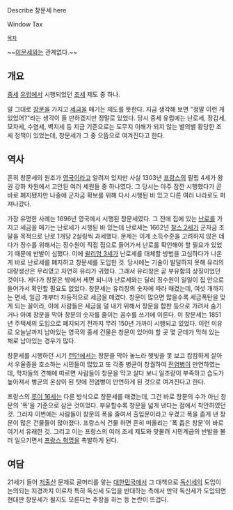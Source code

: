 Describe 창문세 here

Window Tax

 [[목차]]

~~[[이문세]]와는 관계없다.~~

== 개요 ==
[[중세]] [[유럽]]에서 시행되었던 [[조세]] 제도 중 하나.

말 그대로 [[창문]]을 가지고 [[세금]]을 매기는 제도를 뜻한다. 지금 생각해 보면 "정말 이런 게 있었어?"라는 생각이 들 만하겠지만 정말로 있었다. 당시 중세 유럽에는 난로세, 장갑세, 모자세, 수염세, 벽지세 등 지금 기준으로는 도무지 이해가 되지 않는 별의별 황당한 조세 정책이 있었는데, 창문세가 그 중 으뜸으로 여겨진다고 한다.

== 역사 ==
흔히 창문세의 원조가 [[영국]]이라고 알려져 있지만 사실 1303년 [[프랑스]]의 필립 4세가 왕권 강화 차원에서 고안된 여러 세원들 중 하나였다. 그 당시는 아주 잠깐 시행했다가 곧바로 폐지됐지만 나중에 군자금 확보를 위해 다시 시행된 바 있고 다른 여러 나라로도 퍼져나갔다.

가장 유명한 사례는 1696년 영국에서 시행된 창문세였다. 그 전에 집에 있는 [[난로]]를 가지고 세금을 매기는 난로세가 시행된 바 있는데 난로세는 1662년 [[찰스 2세]]가 군자금 조달을 목적으로 난로 1개당 2실링씩 과세했다. 문제는 이게 소득수준을 고려하지 않은 데다가 징수를 위해서는 징수원이 직접 집으로 들어가서 난로를 확인해야 할 필요가 있었기 때문에 반발이 심했다. 이에 [[윌리엄 3세]]가 난로세를 대체할 방법을 고심하다가 나온 게 바로 난로세를 폐지하고 창문세를 도입한 것. 당시에는 기술이 발달하지 못해 유리의 대량생산은 무리였고 자연히 유리가 귀했다. 그래서 유리창은 곧 부유함의 상징이었던 것이다. 게다가 창문은 밖에서 세면 되니까 난로세와는 달리 징수원이 일일이 집 안으로 들어가서 확인할 필요도 없었다. 창문세는 유리창의 숫자에 따라 매겼는데, 여섯 개까지는 면세, 일곱 개부터 차등적으로 세금을 매겼다. 창문이 많으면 많을수록 세금폭탄을 맞게 되는 꼴이라, 이에 사람들은 세금을 덜 내기 위해서 창문을 합판 등으로 가려서 숨기거나 아예 창문을 막아 창문의 숫자를 줄이는 꼼수를 쓰기에 이른다. 이 창문세는 1851년 주택세의 도입으로 폐지되기 전까지 무려 150년 가까이 시행되고 있었다. 이런 이유로 오늘날까지 남아있는 영국의 중세 건물은 창문이 있어야 할 곳 몇 군데가 막혀 있는 채로 남아있는 경우가 많다.

창문세를 시행하던 시기 [[런던]]에서는 창문을 막아 놓느라 햇빛을 못 보고 캄캄하게 살아서 우울증을 호소하는 시민들이 많았고 또 각종 병균이 창궐하여 [[전염병]]이 만연하였는데, 학자들의 견해에 따르면 사람들이 창문을 막고 살다 보니 일조량이 부족하고 습도가 높아져서 병균의 온상이 된 탓에 전염병이 만연하게 된 것으로 여겨진다고 한다.

프랑스의 [[루이 16세]]는 다른 방식으로 창문세를 매겼는데, 그건 바로 창문의 수가 아닌 창문의 '폭'을 기준으로 삼은 것이었다. 부유할수록 창문을 넓게 낸다는 점에서 착안하였던 것. 그러자 이번에는 사람들이 창문의 폭을 줄여서 출입문이라고 우겼고 폭을 좁게 낸 창문이 많은 건물들이 많아졌다. 프랑스식 건물 하면 흔히 떠올리는 '폭 좁은 창문'이 바로 여기서 유래한 것. 그리고 이는 프랑스의 여러 조세 제도와 맞물려 시민계급의 반발을 불러 일으키면서 [[프랑스 혁명]]을 촉발하게 된다.

== 여담 ==
21세기 들어 [[저출산]] 문제로 골머리를 앟는 [[대한민국]]에서 그 대책으로 [[독신세]]의 도입이 논의되는 지경까지 이르자 특히 독신세 도입을 반대하는 측에서 만약 독신세가 도입되면 현대판 창문세가 될지도 모른다는 주장을 하는 등 논란이 뜨겁다.

